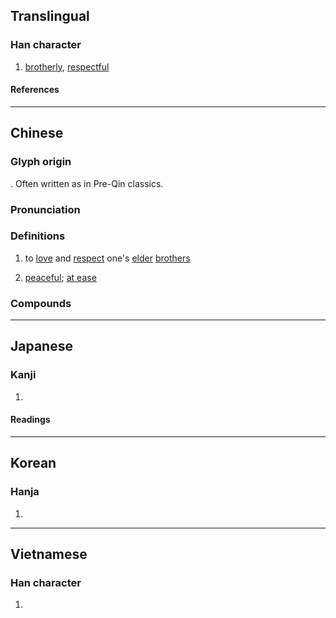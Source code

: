 {{character info}}
==Translingual==

===Han character===
{{Han char|rn=61|rad=心|as=07|sn=10|four=98027|canj=PCNH|ids=⿰忄弟}}

# [[brotherly]], [[respectful]]

====References====
{{Han ref|kx=0386.430|dkj=10642|dj=0719.120|hdz=42306.160|uh=608C}}

----

==Chinese==
{{zh-forms}}
===Glyph origin===
{{Han etym}}
{{Han compound|心|弟|alt1=忄|c1=s|c2=p|ls=psc|t1=heart}}. Often written as {{zh-l|*弟}} in Pre-Qin classics.

===Pronunciation===
{{zh-pron
|m=tì
|c=dai6,tai5
|mn=tē
|mc=y
|oc=y
|cat=
}}

===Definitions===
{{zh-hanzi}}

# to [[love]] and [[respect]] one's [[elder]] [[brother]]s
# {{lb|zh|chiefly in compounds|of the mind}} [[peaceful]]; [[at ease]]

===Compounds===
{{zh-der|孝悌}}

----

==Japanese==

===Kanji===
{{ja-kanji|grade=|rs=心07}}

# {{rfdef|ja|sort=心07}}

====Readings====
{{ja-readings
|on=てい
|kun=すなお, やすらか, ひらく
}}

----

==Korean==

===Hanja===
{{ko-hanja|제}}

# {{rfdef|ko|sort=心07}}

----

==Vietnamese==

===Han character===
{{vi-readings|rs=心07|reading=đễ}}

# {{rfdef|vi|sort=心07}}